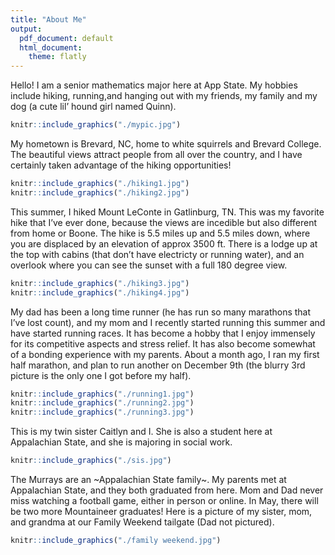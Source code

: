 ```yaml
---
title: "About Me"
output:
  pdf_document: default
  html_document:
    theme: flatly
--- 
```


Hello! I am a senior mathematics major here at App State. My hobbies include hiking, running,and hanging out with my friends, my family and my dog (a cute lil' hound girl named Quinn).

```r
knitr::include_graphics("./mypic.jpg")

```

My hometown is Brevard, NC, home to white squirrels and Brevard College. The beautiful views attract people from all over the country, and I have certainly taken advantage of the hiking opportunities! 

```r
knitr::include_graphics("./hiking1.jpg")
knitr::include_graphics("./hiking2.jpg")
```

This summer, I hiked Mount LeConte in Gatlinburg, TN. This was my favorite hike that I've ever done, because the views are incedible but also different from home or Boone. The hike is 5.5 miles up and 5.5 miles down, where you are displaced by an elevation of approx 3500 ft. There is a lodge up at the top with cabins (that don't have electricty or running water), and an overlook where you can see the sunset with a full 180 degree view. 

```r
knitr::include_graphics("./hiking3.jpg")
knitr::include_graphics("./hiking4.jpg")
```

My dad has been a long time runner (he has run so many marathons that I've lost count), and my mom and I recently started running this summer and have started running races. It has become a hobby that I enjoy immensely for its competitive aspects and stress relief. It has also become somewhat of a bonding experience with my parents. About a month ago, I ran my first half marathon, and plan to run another on December 9th (the blurry 3rd picture is the only one I got before my half). 

```r
knitr::include_graphics("./running1.jpg")
knitr::include_graphics("./running2.jpg") 
knitr::include_graphics("./running3.jpg") 
```

This is my twin sister Caitlyn and I. She is also a student here at Appalachian State, and she is majoring in social work. 

```r
knitr::include_graphics("./sis.jpg")
```

The Murrays are an ~Appalachian State family~. My parents met at Appalachian State, and they both graduated from here. Mom and Dad never miss watching a football game, either in person or online. In May, there will be two more Mountaineer graduates! Here is a picture of my sister, mom, and grandma at our Family Weekend tailgate (Dad not pictured). 

```r
knitr::include_graphics("./family weekend.jpg")
```